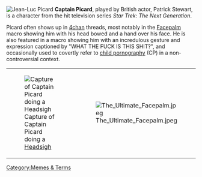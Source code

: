 [[Image:CJLP.jpg|thumb|Jean-Luc Picard]]
'''Captain Picard''', played by British actor, Patrick Stewart, is a character from the hit television series ''Star Trek: The Next Generation''. 

Picard often shows up in [[4chan]] threads, most notably in the [[Headsigh#Facepalm|Facepalm]] macro showing him with his head bowed and a hand over his face. He is also featured in a macro showing him with an incredulous gesture and expression captioned by "WHAT THE FUCK IS THIS SHIT?", and occasionally used to covertly refer to [[CP|child pornography]] (CP) in a non-controversial context.
{| style="float: left;"
|[[Image:Original Capture of the Picard Facepalm.jpg|thumb|right|Capture of Captain Picard doing a [[Headsigh]]]]
|[[Image:The Ultimate Facepalm.jpeg|thumb|left]]
|}


[[Category:Memes & Terms]]